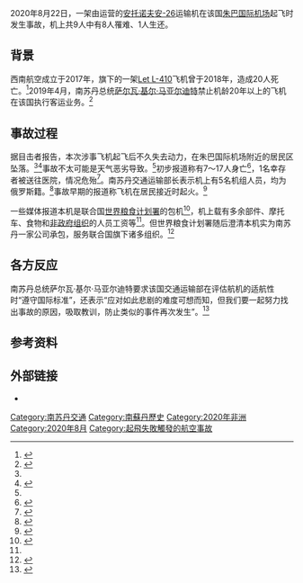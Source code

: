 {{infobox aircraft occurrence
| name = 2020年西南航空安托诺夫安-26坠毁事故
| image = File:Russian Air Force Antonov An-26 Dvurekov.jpg
| caption = 一架安-26运输机
| occurrence_type = 事故
| date = {{start date|2020|8|22}}
| summary = 起飞失败
| site = {{flag|SSD}}[[朱巴国际机场|朱巴国际机场]]
| coordinates = {{coord|4|50|55|N|31|33|0|E|region:SS|display=inline,title}}
| aircraft_type = [[安托诺夫|安托诺夫]][[安-26|安-26]]
| aircraft_name = 
| operator = {{le|西南航空 (南苏丹)|South West Aviation (South Sudan)|南苏丹西南航空}}
| tail_number = EX-126<ref name="avherald">{{cite web |last1=Hradecky |first1=Simon |title=Crash: South West Aviation AN26 at Juba on Aug 22nd 2020, lost height after departure |url=http://avherald.com/h?article=4db9ba0d&opt=0 |website=avherald.com |accessdate=2020-09-22 |archive-date=2020-10-09 |archive-url=https://web.archive.org/web/20201009053702/http://avherald.com/h?article=4db9ba0d |dead-url=no }}</ref>
| origin = [[南苏丹|南苏丹]]朱巴国际机场
| last_stopover = 南苏丹[[瓦乌|瓦乌]]{{le|瓦乌机场|Wau Airport|机场}}
| destination = 南苏丹[[阿维尔机场|阿维尔机场]]
| passengers =6 
| crew =3 
| fatalities = 8
| injuries = 1
}}
2020年8月22日，一架由{{le|西南航空 (南苏丹)|South West Aviation (South Sudan)|南苏丹西南航空}}运营的[[安东诺夫国营公司|安托诺夫]][[安-26|安-26]]运输机在该国[[朱巴国际机场|朱巴国际机场]]起飞时发生事故，机上共9人中有8人罹难、1人生还。

==背景==
西南航空成立于2017年，旗下的一架[[Let_L-410|Let L-410]]飞机曾于2018年{{Le|2018年伊罗勒L-410坠毁事故|Yirol Let L-410 Turbolet crash|发生一起事故}}，造成20人死亡。<ref>{{Cite web|title=Crash: South West Aviation L410 at Yirol on Sep 9th 2018, impacted lake on approach to Yirol City|url=http://avherald.com/h?article=4bd74c51|accessdate=2020-10-28|work=avherald.com|archive-date=2020-10-28|archive-url=https://web.archive.org/web/20201028130403/http://avherald.com/h?article=4bd74c51|dead-url=no}}</ref>2019年4月，南苏丹总统[[萨尔瓦·基尔·马亚尔迪特|萨尔瓦·基尔·马亚尔迪特]]禁止机龄20年以上的飞机在该国执行客运业务。<ref name=":0">{{Cite web|title=17 people killed in plane crash in South Sudan|url=http://www.xinhuanet.com/english/2020-08/22/c_139310179.htm|accessdate=|author=|date=2020-08-22|format=|publisher=新华网|language=|archive-date=2020-09-01|archive-url=https://web.archive.org/web/20200901205010/http://www.xinhuanet.com/english/2020-08/22/c_139310179.htm|dead-url=no}}</ref>

==事故过程==
据目击者报告，本次涉事飞机起飞后不久失去动力，在朱巴国际机场附近的居民区坠落。<ref name=":0" /><ref name=":1">{{Cite web|title=An-26 Cargo Plane Crashes After Takeoff In South Sudan|url=https://simpleflying.com/juba-an-26-crash/|accessdate=2020-10-28|date=2020-08-22|work=Simple Flying|language=en-US|archive-date=2020-09-21|archive-url=https://web.archive.org/web/20200921125240/https://simpleflying.com/juba-an-26-crash/|dead-url=no}}</ref>事故不太可能是天气恶劣导致。<ref name=":1" />初步报道称有7～17人身亡<ref>{{Cite web|title=South Sudan: 7 killed in plane crash shortly after Juba takeoff|url=https://www.aljazeera.com/news/2020/8/22/south-sudan-7-killed-in-plane-crash-shortly-after-juba-takeoff|accessdate=2020-10-28|work=www.aljazeera.com|language=en|archive-date=2022-01-03|archive-url=https://web.archive.org/web/20220103162337/https://www.aljazeera.com/news/2020/8/22/south-sudan-7-killed-in-plane-crash-shortly-after-juba-takeoff|dead-url=no}}</ref>，1名幸存者被送往医院，情况危殆<ref>{{Cite web|title=At Least 17 Dead After Plane Crash in South Sudan|url=https://samchui.com/2020/08/22/at-least-17-dead-after-plane-crash-in-south-sudan/|accessdate=2020-10-28|date=2020-08-22|last=Perton|first=Ted|work=SamChui.com|language=en-US|archive-date=2020-09-17|archive-url=https://web.archive.org/web/20200917042249/https://samchui.com/2020/08/22/at-least-17-dead-after-plane-crash-in-south-sudan/|dead-url=no}}</ref>。南苏丹交通运输部长表示机上有5名机组人员，均为俄罗斯籍。<ref>{{Cite web|title=Seven killed after cargo plane crashes after takeoff in South Sudan|url=https://www.newindianexpress.com/world/2020/aug/23/seven-killed-after-cargo-plane-crashes-after-takeoff-in-south-sudan-2187092.html|accessdate=2020-10-28|work=The New Indian Express|archive-date=2020-08-24|archive-url=https://web.archive.org/web/20200824082833/https://www.newindianexpress.com/world/2020/aug/23/seven-killed-after-cargo-plane-crashes-after-takeoff-in-south-sudan-2187092.html|dead-url=no}}</ref>事故早期的报道称飞机在居民接近时起火。<ref>{{Cite web|title=17 killed as plane crashes after takeoff from Juba airport|url=https://www.nation.co.ke/kenya/news/africa/17-killed-as-plane-crashes-after-takeoff-from-juba-airport-1923796|accessdate=|author=|date=|format=|publisher=Daily Nation|language=|archive-date=2020-08-25|archive-url=https://web.archive.org/web/20200825195305/https://www.nation.co.ke/kenya/news/africa/17-killed-as-plane-crashes-after-takeoff-from-juba-airport-1923796|dead-url=no}}</ref>

一些媒体报道本机是联合国[[世界粮食计划署|世界粮食计划署]]的包机<ref>{{Cite web|title=South West Aviation Antonov An-26 at Juba on Aug 22nd 2020, lost height after departure|url=https://www.aeroinside.com/item/14851/south-west-aviation-an26-at-juba-on-aug-22nd-2020-lost-height-after-departure|accessdate=2020-10-28|work=www.aeroinside.com|archive-date=2020-10-31|archive-url=https://web.archive.org/web/20201031080204/https://www.aeroinside.com/item/14851/south-west-aviation-an26-at-juba-on-aug-22nd-2020-lost-height-after-departure|dead-url=no}}</ref>，机上载有多余部件、摩托车、食物和[[非政府组织|非政府组织]]的人员工资等<ref name=":1" />。但世界粮食计划署随后澄清本机实为南苏丹一家公司承包，服务联合国旗下诸多组织。<ref>{{Cite web|title=WFP denies chartering cargo plane that crashed in Juba|url=https://radiotamazuj.org/en/news/article/wfp-denies-chartering-cargo-plane-that-crashed-in-juba|accessdate=2020-10-28|work=Radio Tamazuj|language=en|archive-date=2020-10-16|archive-url=https://web.archive.org/web/20201016042521/https://radiotamazuj.org/en/news/article/wfp-denies-chartering-cargo-plane-that-crashed-in-juba|dead-url=no}}</ref>

== 各方反应 ==
南苏丹总统萨尔瓦·基尔·马亚尔迪特要求该国交通运输部在评估航机的适航性时“遵守国际标准”，还表示“应对如此悲剧的难度可想而知，但我们要一起努力找出事故的原因，吸取教训，防止类似的事件再次发生”。<ref>{{Cite web|title=Kiir sends condolences to families of plane crash victims|url=https://radiotamazuj.org/en/news/article/kiir-sends-condolences-to-families-of-plane-crash-victims|accessdate=2020-10-28|work=Radio Tamazuj|language=en|archive-date=2020-08-24|archive-url=https://web.archive.org/web/20200824233347/https://radiotamazuj.org/en/news/article/kiir-sends-condolences-to-families-of-plane-crash-victims|dead-url=no}}</ref>

==参考资料==
{{reflist}}
==外部链接==
* {{ASN accident|20200822-0}}
{{2020年航空事故}}
[[Category:南苏丹交通|Category:南苏丹交通]]
[[Category:南蘇丹歷史|Category:南蘇丹歷史]]
[[Category:2020年非洲|Category:2020年非洲]]
[[Category:2020年8月|Category:2020年8月]]
[[Category:起飛失敗觸發的航空事故|Category:起飛失敗觸發的航空事故]]